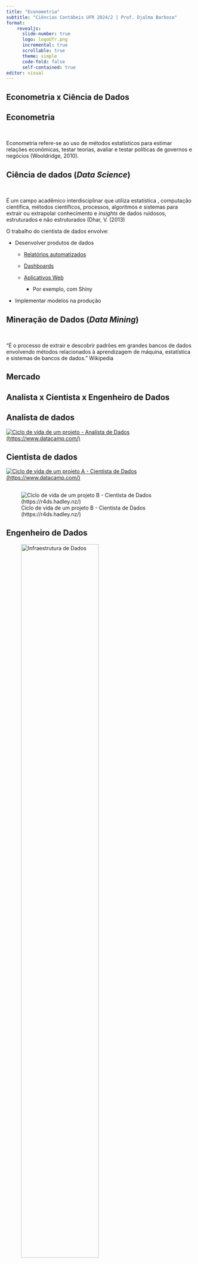 ```yaml
---
title: "Econometria"
subtitle: "Ciências Contábeis UFR 2024/2 | Prof. Djalma Barbosa"
format: 
    revealjs:
      slide-number: true
      logo: logoUfr.png
      incremental: true
      scrollable: true
      theme: simple
      code-fold: false
      self-contained: true
editor: visual
---
```


## Econometria x Ciência de Dados

## Econometria

<br>

Econometria refere-se ao uso de métodos estatísticos para estimar relações econômicas, testar teorias, avaliar e testar políticas de governos e negócios (Wooldridge, 2010).

## Ciência de dados (*Data Science*)

<br>

É um campo acadêmico interdisciplinar que utiliza estatística , computação científica, métodos científicos, processos, algoritmos e sistemas para extrair ou extrapolar conhecimento e *insights* de dados ruidosos, estruturados e não estruturados (Dhar, V. (2013)

O trabalho do cientista de dados envolve:

-   Desenvolver produtos de dados

    -   [Relatórios automatizados](https://rawcdn.githack.com/WA-Department-of-Agriculture/soils/944448976992604a12dafbf47258327be0e5ab98/inst/example_reports/example_producer_report.html)

    -   [Dashboards](https://www.gov.br/saude/pt-br/assuntos/saude-de-a-a-z/a/aedes-aegypti/monitoramento-das-arboviroses)

    -   [Aplicativos Web](https://djalmabarbosa.shinyapps.io/TematicoApp/)

        -   Por exemplo, com Shiny

-   Implementar modelos na produção

## Mineração de Dados (*Data Mining*)

<br>

“É o processo de extrair e descobrir padrões em grandes bancos de dados envolvendo métodos relacionados à aprendizagem de máquina, estatística e sistemas de bancos de dados.” Wikipedia

## Mercado

## Analista x Cientista x Engenheiro de Dados {.center}

## Analista de dados

[![Ciclo de vida de um projeto - Analista de Dados (https://www.datacamp.com/)](project_life_cicle_data_analyst.png)](https://www.datacamp.com/)

## Cientista de dados

[![Ciclo de vida de um projeto A - Cientista de Dados (https://www.datacamp.com/)](project_life_cicle_data_scientist.png)](https://www.datacamp.com/)

## 

![Ciclo de vida de um projeto B - Cientista de Dados (https://r4ds.hadley.nz/)](programa.png)

## Engenheiro de Dados

![Infraestrutura de Dados](data_science_infraestructure.svg){width="70%"}

## Por que utilizar uma linguagem de programação

-   Os *scripts* feitos no R podem ser reproduzidos

-   Permite automatização de tarefas

-   Permite criar diversos tipos de arquivo (.pdf, html, .docx, latex...)

-   Permite criar dashboards e gráficos interativos de forma automatizada

-   Integra-se facilmente com outras linguagens de programação e planilhas eletrônicas

## Ciência de Dados e Aprendizagem de Máquina (Machine Learning)

-   Aprendizagem de máquina faz parte da ciência de dados

-   Consiste em desenvolver algoritmos que permitem os computadores aprenderem dos dados e tomarem decisões baseadas em dados

## Ciência de Dados e Mineração de Dados

-   Mineração de dados também pode ser vista como um subconjunto da ciência de dados

-   Consiste em descobrir padrões e extrair padrões do dados

-   Envolve o uso de algoritmos e métodos estatísticos

-   Tem como principais tarefas:

    1.  Descoberta de padrões (associações, correlações)
    2.  Predição
    3.  Classificação
    4.  Agrupamento

## Plano de Ensino

### Ementa

Correlação. Regressão Linear Simples e Múltipla. Análise Discriminante. Simulação. Análise da Decisão. Análise Multivariada.

<br>

### Justificativa

A prática do profissional de Contabilidade é repleta de decisões que podem ser baseada em dados. A grande quantidade de dados disponível atualmente permite uma decisão intensiva em dados (data-driven decision making), o que faz relevante o estudo da Econometria.\
\
Dessa forma, esta disciplina irá apresentar aos alunos os conceitos fundamentais da econometria, bem como um instrumental analítico para a coleta, manipulação, apresentação e análise de dados com planilhas eletrônicas e com o Software R, em uma perspectiva que possa ser adotada na prática contábil.

<br>

### Objetivo Geral

Apresentar ao estudante os conceitos fundamentais relacionados à Econometria, mostrando-os como problemas reais podem ser resolvidos com esta perspectiva.

<br>

### Objetivos Específicos

1.  Proporcionar o desenvolvimento do raciocínio lógico e quantitativo.
2.  Trabalhar a capacidade de análise de decisão utilizando modelos estatísticos e de aprendizagem de máquina.
3.  Desenvolver habilidades de coleta, limpeza, manipulação de bases de dados e modelagem utilizando o software R.
4.  Aprimorar o uso de planilhas eletrônicas.

<br>

### Conteúdo Programático

-   Aula 1 (01/11) - Apresentação da disciplina - Econometria x Ciência de Dados - Introdução ao software R

-   Aula 2 (08/11) - Leitura e Manipulação de Dados no R (A)

-   Aula 3 (22/11) - Manipulação de dados no R (B) e Estatísticas descritivas no R

-   Aula 4 (29/11) - Visualização de dados no R

-   Aula 5 (06/12) - Regressão linear

-   Aula 6 (13/12) - Regressão linear - aplicação em planilhas eletrônicas

-   Aula 7 (20/12) - Avaliação Parcial

-   Aula 8 (07/02) - Regressão linear - aplicação no R

-   Aula 9 (14/02) - Construção de modelos no R

-   Aula 10 (21/02) - Análise de cluster

-   Aula 11 (28/02) - Análise discriminante

-   Aula 12 (07/03) - Validação cruzada e curva ROC

-   Aula 13 (14/03) - Classificação com Naive Bayes

-   Aula 14 (21/03) - Árvores de decisão e Redes Neurais

-   Aula 15 (28/03) - Elaboração do Trabalho

-   Aula 16 (02/04) - Entrega do Trabalho

<br>

### Metodologia

A proposta metodológica baseia-se em momentos de aprendizagem que envolvem diferentes meios de exposição visando a apreensão e desenvolvimento do conhecimento.\
Estão previstas aulas expositivas e aulas práticas em planilhas eletrônicas e em software.\
Esta disciplina requer 2 horas por semana extraclasse para estudo.

<br>

### Avaliações

Exercícios: 25 pontos\
Avaliação Parcial: 25 pontos\
Trabalho final: 50 pontos

<br>

### Referências Bibliográficas

ANDERSON, David, R.; SWEENEY, Dennis, J.; WILLIAMS, Thomas, A. Estatística Aplicada à Administração e Economia. Thompson, 2002.

GUJARATI, Damodar N. Economia Básica. 3 ed. São Paulo: Perarson, 2005.

IRIZARRY, Rafael A. Introdução à Ciência de Dados (<https://rafalab.dfci.harvard.edu/dslivro/>)

Da Silva FR, Gonçalves-Souza T, Paterno GB, Provete DB, Vancine MH. 2022. Análises ecológicas no R. Nupeea : Recife, PE, Canal 6 : São Paulo. 640 p. ISBN 978-85-7917-564-0. ([https://analises-ecologicas.com](https://analises-ecologicas.com/#como-citar))

## Introdução ao R

-   O R é uma linguagem de programação
-   Linguagens de programação funcionam por meio de uma sequência de **comandos escritos** (*códigos*)
-   O R é uma linguagem de programação *funcional*
-   As funções são armazenadas em pacotes
    -   Pacotes básicos + pacotes instaláveis
    -   Mais de 16.000 pacotes (2020)

## Por que o R?

-   O software e a linguagem *gratuitos*

-   Pode ser utilizado em diversos sistemas operacioanais

-   Possui uma comunidade de colaboração ativa

-   Possui um sistema de 'controle de qualidade'

-   É a linguagem preferida dos estatísticos

-   É uma das linguagens de análise estatísticas mais utilizadas no mundo.

## Como baixar e instalar o R

<https://cran.r-project.org/bin/windows/base/>

![](R_download.png)

![](R_mirror.png)

![](R_install.png)

## Console do R

![Console do R](R_console.png)

## Baixando e instalando o RStudio

![RStudio](RStudio2.png)

## Escrevendo no painel *console* do RStudio

![Console do RStudio](RStudio_console.png)

## Escrevendo um *Script*

-   Um *script* é um texto em forma de comandos (códigos), que o R interpreta como uma ação a ser executada.

-   É um roteiro de execução

-   No RStudio, criamos um *script* clicando em *Menu*, *File, New File, R Script*.

-   Para salvar: *File, Save*

## Utilizando pacotes (*packages*)

-   Podemos acessar os pacotes em *Tools, Install Packages*.

-   Utilizando o comando:

    ``` r
    install.packages("tidyverse")
    ```

-   Carregando o pacote instalado

    ``` r
    library(tidyverse)
    ```

    -   Você sempre precisará recarregar os novos pacotes após encerrar uma seção

-   Verificando os pacotes instalados

    ``` r
    sessionInfo()
    ```

-   Atualizando pacotes

## Dicas de organização do *script*

-   Uso do \#

-   Identação

## Verificando o diretório de trabalho

``` r
getwd()
```

## Utilizando a ferramenta de "Projetos"

-   Organiza seus diretórios

-   Facilita a importação e exportação de bases de dados

-   Facilita o compartilhamento de código
